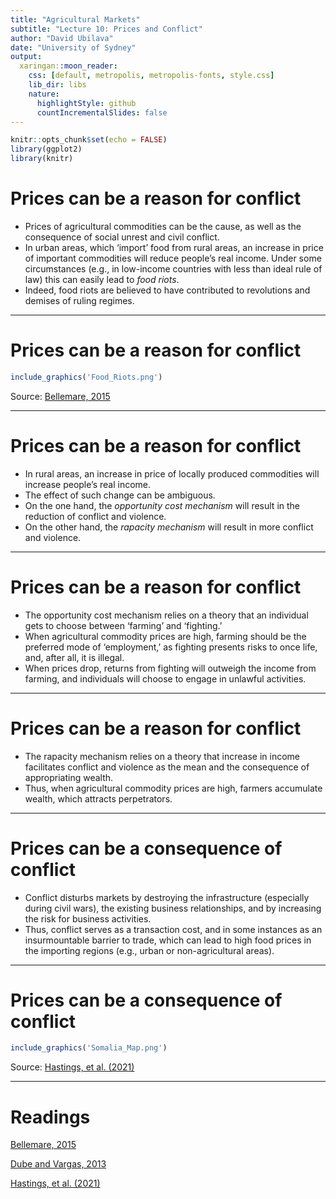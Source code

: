 ```yaml
---
title: "Agricultural Markets"
subtitle: "Lecture 10: Prices and Conflict"
author: "David Ubilava"
date: "University of Sydney"
output:
  xaringan::moon_reader:
    css: [default, metropolis, metropolis-fonts, style.css]
    lib_dir: libs
    nature:
      highlightStyle: github
      countIncrementalSlides: false
---
```



```r
knitr::opts_chunk$set(echo = FALSE)
library(ggplot2)
library(knitr)
```



# Prices can be a reason for conflict

- Prices of agricultural commodities can be the cause, as well as the consequence of social unrest and civil conflict.
- In urban areas, which 'import' food from rural areas, an increase in price of important commodities will reduce people's real income. Under some circumstances (e.g., in low-income countries with less than ideal rule of law) this can easily lead to *food riots*.
- Indeed, food riots are believed to have contributed to revolutions and demises of ruling regimes. 

---

# Prices can be a reason for conflict

```r
include_graphics('Food_Riots.png') 
```

Source: [Bellemare, 2015](https://onlinelibrary.wiley.com/doi/abs/10.1093/ajae/aau038)

---

# Prices can be a reason for conflict

- In rural areas, an increase in price of locally produced commodities will increase people's real income. 
- The effect of such change can be ambiguous.
- On the one hand, the *opportunity cost mechanism* will result in the reduction of conflict and violence.
- On the other hand, the *rapacity mechanism* will result in more conflict and violence. 

---

# Prices can be a reason for conflict

- The opportunity cost mechanism relies on a theory that an individual gets to choose between 'farming' and 'fighting.'
- When agricultural commodity prices are high, farming should be the preferred mode of 'employment,' as fighting presents risks to once life, and, after all, it is illegal.
- When prices drop, returns from fighting will outweigh the income from farming, and individuals will choose to engage in unlawful activities.

---


# Prices can be a reason for conflict

- The rapacity mechanism relies on a theory that increase in income facilitates conflict and violence as the mean and the consequence of appropriating wealth.
- Thus, when agricultural commodity prices are high, farmers accumulate wealth, which attracts perpetrators.

---


# Prices can be a consequence of conflict

- Conflict disturbs markets by destroying the infrastructure (especially during civil wars), the existing business relationships, and by increasing the risk for business activities.
- Thus, conflict serves as a transaction cost, and in some instances as an insurmountable barrier to trade, which can lead to high food prices in the importing regions (e.g., urban or non-agricultural areas).

---


# Prices can be a consequence of conflict

```r
include_graphics('Somalia_Map.png') 
```

Source: [Hastings, et al. (2021)](https://academic.oup.com/jae/advance-article-abstract/doi/10.1093/jae/ejab012/6299941)

---



# Readings

[Bellemare, 2015](https://onlinelibrary.wiley.com/doi/abs/10.1093/ajae/aau038)

[Dube and Vargas, 2013](https://academic.oup.com/restud/article-abstract/80/4/1384/1579342)

[Hastings, et al. (2021)](https://academic.oup.com/jae/advance-article-abstract/doi/10.1093/jae/ejab012/6299941)

